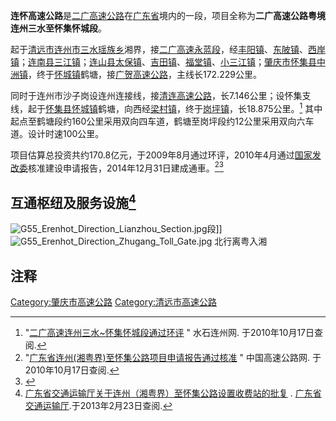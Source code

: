 {{中国高速公路信息框
| 编号 = G55
| 名称 = 二连浩特－广州高速公路（连州－怀集）
| 地圖 = Guangdong G55.svg
| 路線簡稱 = 连怀
| 最近通車日期 = 2014年12月31日
| 规划总里程 = 172
| 起點 = [[湖南省|湖南省]][[永州市|永州市]][[蓝山县|蓝山县]]
| 終點 = [[广东省|广东省]][[肇庆市|肇庆市]][[怀集县|怀集县]]
| 出口處數 = 13
| 服务区数 = 3（丰阳、白沙、小三江）
| 停车区数 = 2（金坑、连麦）
}}

'''连怀高速公路'''是[[二广高速公路|二广高速公路]]在[[广东省|广东省]]境内的一段，项目全称为'''二广高速公路粤境连州三水至怀集怀城段'''。

起于[[清远市|清远市]][[连州市|连州市]][[三水瑶族乡|三水瑶族乡]]湘界，接[[二广高速永蓝段|二广高速永蓝段]]，经[[丰阳镇_(连州市)|丰阳镇]]、[[东陂镇_(连州市)|东陂镇]]、[[西岸镇|西岸镇]]；[[连南瑶族自治县|连南县]][[三江镇_(连南县)|三江镇]]；[[连山壮族瑶族自治县|连山县]][[太保镇_(连山县)|太保镇]]、[[吉田镇|吉田镇]]、[[福堂镇|福堂镇]]、[[小三江镇|小三江镇]]；[[肇庆市|肇庆市]][[怀集县|怀集县]][[中洲镇_(怀集县)|中洲镇]]，终于[[怀城镇|怀城镇]]鹤塘，接[[广贺高速公路|广贺高速公路]]，主线长172.229公里。

同时于连州市沙子岗设连州连接线，接[[清连高速公路|清连高速公路]]，长7.146公里；设怀集支线，起于[[怀集县|怀集县]][[怀城镇|怀城镇]]鹤塘，向西经[[梁村镇_(怀集县)|梁村镇]]，终于[[岗坪镇|岗坪镇]]，长18.875公里。<ref>"[http://www.lztour.com/news/list-86353.html 二广高速连州三水~怀集怀城段通过环评] {{Wayback|url=http://www.lztour.com/news/list-86353.html |date=20120309173524 }}" 水石连州网. 于2010年10月17日查阅.</ref> 其中起点至鹤塘段约160公里采用双向四车道，鹤塘至岗坪段约12公里采用双向六车道。设计时速100公里。

项目估算总投资共约170.8亿元，于2009年8月通过环评，2010年4月通过[[中华人民共和国国家发展和改革委员会|国家发改委]]核准建设申请报告，2014年12月31日建成通車。<ref>"[http://www.cngaosu.com/zhuanti/html/tuijianredian/meirituijian/2010/0427/57507.html 广东省连州(湘粤界)至怀集公路项目申请报告通过核准] {{webarchive|url=https://web.archive.org/web/20150106021438/http://www.cngaosu.com/zhuanti/html/tuijianredian/meirituijian/2010/0427/57507.html |date=2015-01-06 }}" 中国高速公路网. 于2010年10月17日查阅.</ref><ref>{{Cite web |url=http://www.keyunzhan.com/knews-139121 |title=二广高速连州至怀集段开工 预2014年年底通车 |accessdate=2013-02-22 |archive-date=2015-01-06 |archive-url=https://web.archive.org/web/20150106021446/http://www.keyunzhan.com/knews-139121 |dead-url=no }}</ref>

== 互通枢纽及服务设施<ref>[http://www.gdcd.gov.cn/xzxkgg/20121219105503712_1.shtml 广东省交通运输厅关于连州（湘粤界）至怀集公路设置收费站的批复] {{Wayback|url=http://www.gdcd.gov.cn/xzxkgg/20121219105503712_1.shtml |date=20140314175713 }}. [[广东省交通运输厅|广东省交通运输厅]].于2013年2月23日查阅.</ref> ==
[[File:G55_Erenhot_Direction_Lianzhou_Section.jpg|thumb]]段]]
[[File:G55_Erenhot_Direction_Zhugang_Toll_Gate.jpg|thumb]]
{{Start expwy exit box|place=1}}
{{Expwy exit item|place=[[清远市|清远市]]<br />[[连州市|连州市]]|place rows=6|type=T|name=朱岗|index=2430|dist start=|highway connection={{China Expwy Name|G55|[[二广高速永蓝段|永蓝高速公路]]}}|comment=}}北行离粤入湘
{{Expwy exit item|type=S|name=丰阳服务区|dist start=}}
{{Expwy exit item|type=E|name=丰阳|index=2432|dist start=|road connection={{中国省道名|114|P=广东}}|comment=港澳入境车辆必须驶出<ref>{{Cite web|title=广东省公安厅关于港澳入境车辆通行管理措施的通告|url=https://www.sohu.com/a/411862236_120053505|accessdate=2020-12-14|author=|date=2020-08-06|format=|publisher=|language=|archive-date=2021-09-29|archive-url=https://web.archive.org/web/20210929012832/https://www.sohu.com/a/411862236_120053505|dead-url=no}}</ref>}}
{{Expwy exit item|type=E|name=东陂|index=2437|dist start=|road connection={{中国省道名|114|P=广东}}}}
{{Expwy exit item|type=E|name=西岸|index=2445|dist start=|road connection={{中国县道名|388}}}}
{{Expwy exit item|state=U|type=H|name=沙子岗|dist start=|highway connection={{China Expwy Name|G0422|[[清连高速公路|清连高速公路]]}}|road connection=}}
{{Expwy exit item|place=[[清远市|清远市]]<br />[[连南县|连南县]]|place rows=2|type=P|name=青龙停车区|dist start=}}
{{Expwy exit item|type=E|name=连南|index=2466|dist start=|road connection=顺德大道}}
{{Expwy exit item|place=[[清远市|清远市]]<br />[[连山县|连山县]]|place rows=6|type=E|name=太保|index=2474|dist start=|road connection={{中国国道名|323}}}}
{{Expwy exit item|type=S|name=白沙服务区|dist start=}}
{{Expwy exit item|type=E|name=连山|index=2494|dist start=|road connection={{中国国道名|323}}}}
{{Expwy exit item|type=E|name=福堂|index=2514|dist start=|road connection={{中国省道名|263|P=广东}}}}
{{Expwy exit item|type=S|name=小三江服务区|dist start=}}
{{Expwy exit item|type=E|name=小三江|index=2533|dist start=|road connection={{中国省道名|263|P=广东}}}}
{{Expwy exit item|place=[[肇庆市|肇庆市]]<br />[[怀集县|怀集县]]|place rows=3|type=E|name=泰来|index=2550|dist start=|road connection={{中国县道名|425}}}}
{{Expwy exit item|type=P|name=连麦停车区|dist start=}}
{{Expwy exit item|type=H|name=鹤塘|index=2568|dist start=|highway connection={{China Expwy Name|G78|[[广贺高速公路|广贺高速公路]]|L1=G55}}<br>{{China Expwy Name|G78|[[龙怀高速公路|龙怀高速公路]]}}|road connection=}}
{{End expwy exit box|place=1}}

== 注释 ==
{{Reflist}}

{{广东省高速公路|nocat}}
[[Category:肇庆市高速公路|Category:肇庆市高速公路]]
[[Category:清远市高速公路|Category:清远市高速公路]]